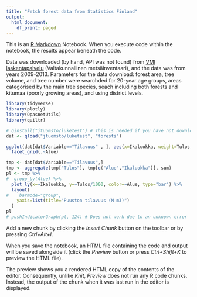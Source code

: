 ```yaml
---
title: "Fetch forest data from Statistics Finland"
output:
  html_document:
    df_print: paged
---
```


This is an [R Markdown](http://rmarkdown.rstudio.com) Notebook. When you execute code within the notebook, the results appear beneath the code. 

Data was downloaded (by hand, API was not found) from [VMI laskentapalvelu](https://vmilapa.luke.fi/#/compute) (Valtakunnallinen metsäinventaari), and the data was from years 2009-2013. Parameters for the data download: forest area, tree volume, and tree number were searchded for 20-year age groups, areas categorised by the main tree species, seach including both forests and kitumaa (poorly growing areas), and using district levels.

```r
library(tidyverse)
library(plotly)
library(OpasnetUtils)
library(quiltr)

# qinstall("jtuomsto/luketest") # This is needed if you have not downloaded anything from this package before
dat <- qload("jtuomsto/luketest", "forests")

ggplot(dat[dat$Variable=="Tilavuus" , ], aes(x=Ikaluokka, weight=Tulos, fill=Maakunta))+geom_bar()+
  facet_grid(.~Alue)
```

```r

tmp <- dat[dat$Variable=="Tilavuus",]
tmp <- aggregate(tmp["Tulos"], tmp[c("Alue","Ikaluokka")], sum)
pl <- tmp %>%
#  group_by(Alue) %>%
  plot_ly(x=~Ikaluokka, y=~Tulos/1000, color=~Alue, type="bar") %>%
  layout(
#    barmode="group",
    yaxis=list(title="Puuston tilavuus (M m3)")
  )
pl
# pushIndicatorGraph(pl, 124) # Does not work due to an unknown error

```

Add a new chunk by clicking the *Insert Chunk* button on the toolbar or by pressing *Ctrl+Alt+I*.

When you save the notebook, an HTML file containing the code and output will be saved alongside it (click the *Preview* button or press *Ctrl+Shift+K* to preview the HTML file).

The preview shows you a rendered HTML copy of the contents of the editor. Consequently, unlike *Knit*, *Preview* does not run any R code chunks. Instead, the output of the chunk when it was last run in the editor is displayed.
